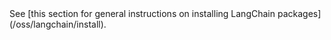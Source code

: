 <Tip>
See [this section for general instructions on installing LangChain packages](/oss/langchain/install).
</Tip>
